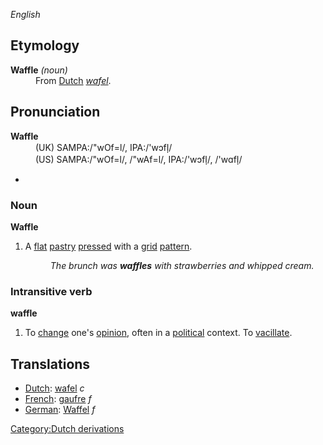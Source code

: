 ''English''
==Etymology==
;'''Waffle''' ''(noun)''
:From [[Dutch]] ''[[wafel]]''.
==Pronunciation==
;'''Waffle'''
:(UK) SAMPA:/"wOf=l/, IPA:/'w&#596;fl&#809;/
:(US) SAMPA:/"wOf=l/, /"wAf=l/, IPA:/'w&#596;fl&#809;/, /'w&#593;fl&#809;/
*{{audio|en-us-waffle.ogg|Audio (US)}}

===Noun===
'''Waffle'''
{{wikipedia}}
#A [[flat]] [[pastry]] [[press]]ed with a [[grid]] [[pattern]].
#:''The brunch was '''waffles''' with strawberries and whipped cream.''

===Intransitive verb===
'''waffle'''
#To [[change]] one's [[opinion]], often in a [[political]] context. To [[vacillate]].

==Translations==
*[[Dutch]]: [[wafel]] ''c''
*[[French]]: [[gaufre]] ''f''
*[[German]]: [[Waffel]] ''f''

[[Category:Dutch derivations]]